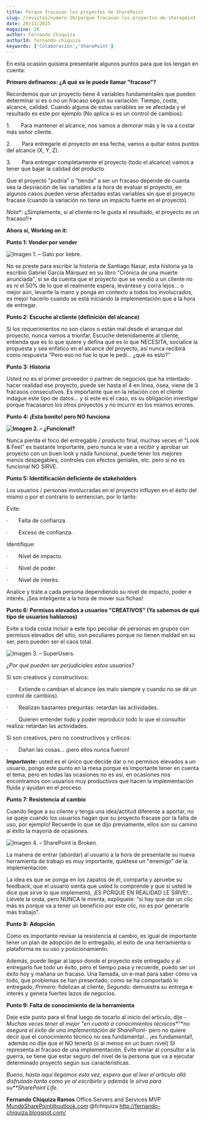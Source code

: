 ```yaml
---
title: Porque fracasan los proyectos de SharePoint
slug: /revistas/numero-26/porque-fracasan-los-proyectos-de-sharepoint
date: 20/11/2015
magazine: 26
author: Fernando Chiquiza
authorId: fernando-chiquiza
keywords: ['Colaboración','SharePoint']
---
```



<ArticleHeader frontmatter={props.pageContext.frontmatter} />



En esta ocasión quisiera presentarle algunos puntos para que los tengan en cuenta:

**Primero definamos: ¿A qué se le puede llamar "fracaso"?**

Recordemos que un proyecto tiene 4 variables fundamentales que pueden determinar si es o no un fracaso según su variación: Tiempo, coste, alcance, calidad. Cuando alguna de estas variables se ve afectada y el resultado es este por ejemplo (No aplica si es un control de cambios):

1.       Para mantener el alcance, nos vamos a demorar más y le va a costar más señor cliente.

2.       Para entregarle el proyecto en esa fecha, vamos a quitar estos puntos del alcance (X, Y, Z).

3.       Para entregar completamente el proyecto (todo el alcance) vamos a tener que bajar la calidad del producto

Que el proyecto "podría" o "tienda" a ser un fracaso depende de cuanta sea la desviación de las variables a la hora de evaluar el proyecto, en algunos casos pueden verse afectadas estas variables sin que el proyecto fracase (cuando la variación no tiene un impacto fuerte en el proyecto).

*Nota**: ¡¡Simplemente, si al cliente no le gusta el resultado, el proyecto es un fracaso!!*

**Ahora sí, Working on it:**
 
**Punto 1: Vender por vender**

![Imagen 1. – Gato por liebre.](../../../images/numero26/porque-fracasan-los-proyectos-de-sharepoint/image1.jpeg)

No se preste para escribir la historia de Santiago Nasar, esta historia ya la escribió Gabriel García Márquez en su libro "Crónica de una muerte anunciada", si se da cuenta que el proyecto que se vendió a un cliente no es ni el 50% de lo que el realmente espera, levántese y corra lejos… o mejor aún, levante la mano y ponga en contexto a todos los involucrados, es mejor hacerlo cuando se está iniciando la implementación que a la hora de entregar.

**Punto 2: Escuche al cliente (definición del alcance)**

Si los requerimientos no son claros o están mal desde el arranque del proyecto, nunca vamos a triunfar. Escuche detenidamente al cliente, entienda que es lo que quiere y defina qué es lo que NECESITA, socialice la propuesta y sea enfático en el alcance del proyecto, así nunca recibirá como respuesta "Pero eso no fue lo que le pedí… ¿qué es esto?"

**Punto 3: Historia**

Usted no es el primer proveedor o partner de negocios que ha intentado hacer realidad ese proyecto, puede ser hasta el 4 en línea, ósea, viene de 3 fracasos consecutivos. Es importante que en la relación con el cliente indague este tipo de datos… y si este es el caso, es su obligación investigar porque fracasaron los otros proyectos y no incurrir en los mismos errores.

**Punto 4: ¡Esta bonito! pero NO funciona**

**![Imagen 2. – ¿Funcional?](../../../images/numero26/porque-fracasan-los-proyectos-de-sharepoint/image2.jpeg)**

Nunca pierda el foco del entregable / producto final, muchas veces el "Look & Feel" es bastante importante, pero nunca le van a recibir y aprobar un proyecto con un buen look y nada funcional, puede tener los mejores menús despegables, controles con efectos geniales, etc. pero si no es funcional NO SIRVE.

**Punto 5: Identificación deficiente de stakeholders**

Los usuarios / personas involucradas en el proyecto influyen en el éxito del mismo o por el contrario lo sentencian, por lo tanto:

Evite:

·       Falta de confianza.

·       Exceso de confianza.

Identifique:

·       Nivel de impacto.

·       Nivel de poder.

·       Nivel de interés.

Analice y trate a cada persona dependiendo su nivel de impacto, poder e interés. ¡Sea inteligente a la hora de mover sus fichas!

**Punto 6: Permisos elevados a usuarios "CREATIVOS" (Ya sabemos de qué tipo de usuarios hablamos)**

Evite a toda costa incluir a este tipo peculiar de personas en grupos con permisos elevados del sitio, son peculiares porque no tienen maldad en su ser, pero pueden ser el caos total.

![Imagen 3. – SuperUsers.](../../../images/numero26/porque-fracasan-los-proyectos-de-sharepoint/image3.png)

*¿Por qué pueden ser perjudiciales estos usuarios?*

Si son creativos y constructivos:

·       Extiende o cambian el alcance (es malo siempre y cuando no se dé un control de cambios).

·       Realizan bastantes preguntas: retardan las actividades.

·       Quieren entender todo y poder reproducir todo lo que el consultor realiza: retardan las actividades.

Si son creativos, pero no constructivos y críticos:

·       Dañan las cosas… ¡pero ellos nunca fueron!

***Importante:*** usted es el único que decide dar o no permisos elevados a un usuario, pongo este punto en la mesa porque es importante tener en cuenta el tema, pero en todas las ocasiones no es así, en ocasiones nos encontramos con usuarios muy productivos que hacen la implementación  fluida y ayudan en el proceso.

**Punto 7: Resistencia al cambio**

Cuando llegue a su cliente y tenga una idea/actitud diferente a aportar, no se queje cuando los usuarios hagan que su proyecto fracase por la falta de uso, por ejemplo! Recuerde lo que se dijo previamente, ellos son su camino al éxito la mayoría de ocasiones.

![Imagen 4. – SharePoint is Broken.](../../../images/numero26/porque-fracasan-los-proyectos-de-sharepoint/image4.png)

La manera de entrar (abordar) al usuario a la hora de presentarle su nueva herramienta de trabajo es muy importante, quiétese un "enemigo" de la implementación.

La idea es que se ponga en los zapatos de él, comparta y apruebe su feedback, que el usuario sienta que usted lo comprende y que si usted le dice que sirve lo que implementó, ¡ES PORQUE EN REALIDAD LE SIRVE!... Llévele la onda, pero NUNCA le mienta, explíquele: "si hay que dar un clic más es porque va a tener un beneficio por este clic, no es por generarle más trabajo".

**Punto 8: Adopción**

Como es importante revisar la resistencia al cambio, es igual de importante tener un plan de adopción de lo entregado, el éxito de una herramienta o plataforma es su uso y posicionamiento.

Además, puede llegar al lapso donde el proyecto este entregado y al entregarlo fue todo un éxito, pero el tiempo pasa y recuerde, puedo ser un éxito hoy y mañana un fracaso. Una llamada, un e-mail para saber cómo va todo, que problemas se han presentado, como se ha comportado lo entregado, *Primero*: fidelizan al cliente, *Segundo*: demuestra su entrega e interés y genera fuertes lazos de negocios.

**Punto 9: Falta de conocimiento de la herramienta**

Deje este punto para el final luego de tocarlo al inicio del artículo, dije -*Muchas veces tener al mejor "en cuanto a conocimientos técnicos**"**no asegura el éxito de una implementación de SharePoint*- pero no quiere decir que el conocimiento técnico no sea fundamental… ¡es fundamental!,  además no dije que el NO tenerlo (o al menos en un buen nivel) SI representa el fracaso de una implementación. Evite enviar al consultor a la guerra, se tiene que estar seguro del nivel de la persona que va a ejecutar determinado proyecto según sus características.

*Bueno, hasta aquí llegamos esta vez, espero que al leer el artículo allá disfrutado tanto como yo al escribirlo y además le sirva para su**SharePoint Life*.



**Fernando Chiquiza Ramos**
 Office Servers and Services MVP
 MundoSharePoint@outlook.com
 @fchiquiza
 http://fernando-chiquiza.blogspot.com/

